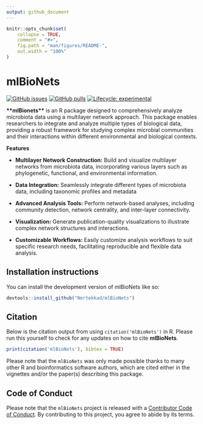 ```yaml
---
output: github_document
---
```


<!-- README.md is generated from README.Rmd. Please edit that file -->

```r
knitr::opts_chunk$set(
    collapse = TRUE,
    comment = "#>",
    fig.path = "man/figures/README-",
    out.width = "100%"
)
```

# mlBioNets

<!-- badges: start -->

[![GitHub issues](https://img.shields.io/github/issues/Nertekkad/mlBioNets)](https://github.com/Nertekkad/mlBioNets/issues) [![GitHub pulls](https://img.shields.io/github/issues-pr/Nertekkad/mlBioNets)](https://github.com/Nertekkad/mlBioNets/pulls)
[![Lifecycle: experimental](https://img.shields.io/badge/lifecycle-experimental-orange.svg)](https://lifecycle.r-lib.org/articles/stages.html#experimental)
<!-- badges: end -->

**\*\*mlBionets\*\*** is an R package designed to comprehensively analyze microbiota data using a multilayer network approach. This package enables researchers to integrate and analyze multiple types of biological data, providing a robust framework for studying complex microbial communities and their interactions within different environmental and biological contexts.

**Features**

-   **Multilayer Network Construction:** Build and visualize multilayer networks from microbiota data, incorporating various layers such as phylogenetic, functional, and environmental information.

-   **Data Integration:** Seamlessly integrate different types of microbiota data, including taxonomic profiles and metadata

-   **Advanced Analysis Tools:** Perform network-based analyses, including community detection, network centrality, and inter-layer connectivity.

-   **Visualization:** Generate publication-quality visualizations to illustrate complex network structures and interactions.

-   **Customizable Workflows:** Easily customize analysis workflows to suit specific research needs, facilitating reproducible and flexible data analysis.

## Installation instructions

You can install the development version of mlBioNets like so:

```r
devtools::install_github("Nertekkad/mlBioNets")
```

## Citation

Below is the citation output from using `citation('mlBioNets')` in R. Please run this yourself to check for any updates on how to cite **mlBioNets**.

```r
print(citation('mlBioNets'), bibtex = TRUE)
```

Please note that the `mlBioNets` was only made possible thanks to many other R and bioinformatics software authors, which are cited either in the vignettes and/or the paper(s) describing this package.

## Code of Conduct

Please note that the `mlBioNets` project is released with a [Contributor Code of Conduct](http://bioconductor.org/about/code-of-conduct/). By contributing to this project, you agree to abide by its terms.
